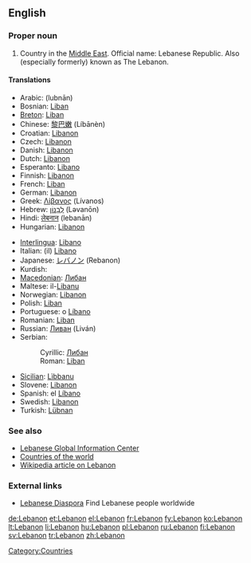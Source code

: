 ==English==

===Proper noun===
{{en-proper noun}}

# Country in the [[Middle East]].  Official name: Lebanese Republic.  Also (especially formerly) known as The Lebanon.

====Translations====
{{top}}
* Arabic: {{Arab|[[لبنان]]}} (lubnān)
* Bosnian: [[Liban#Bosnian|Liban]] {{m}}
* [[Breton]]: [[Liban]]
* Chinese: [[黎巴嫩]] (Líbānèn)
* Croatian: [[Libanon]] {{m}}
* Czech: [[Libanon]] {{m}}
* Danish: [[Libanon]]
* Dutch: [[Libanon]]
* Esperanto: [[Libano]]
* Finnish: [[Libanon]]
* French: [[Liban]] {{m}}
* German: [[Libanon]] {{m}}
* Greek: [[Λίβανος]] (Lívanos) {{m}}
* Hebrew: [[לבנון|לְבָנוֹן]] (Ləvanōn)
* Hindi: [[लेबनान]] (lebanān)
* Hungarian: [[Libanon]]
{{mid}}
* [[Interlingua]]: [[Libano]]
* Italian: (il) [[Libano]] {{m}}
* Japanese: [[レバノン]] (Rebanon)
* Kurdish: {{KUchar|[[لوبنان]]}}
* [[Macedonian]]: [[Либан]] {{m}}
* Maltese: il-[[Libanu]]
* Norwegian: [[Libanon]]
* Polish: [[Liban]]
* Portuguese: o [[Líbano]] {{m}}
* Romanian: [[Liban]] {{m}}
* Russian: [[Ливан]] (Liván) {{m}}
* Serbian:
*: Cyrillic: [[Либан#Serbian|Либан]] {{m}}
*: Roman: [[Liban#Serbian|Liban]] {{m}}
* [[Sicilian]]: [[Lìbbanu]] {{m}}
* Slovene: [[Libanon]] {{m}}
* Spanish: el [[Líbano]] {{m}}
* Swedish: [[Libanon]]
* Turkish: [[Lübnan]]
{{bottom}}

===See also===
* [http://www.lgic.org Lebanese Global Information Center]
* [[Appendix:Countries of the world|Countries of the world]]
* [[w:Lebanon|Wikipedia article on Lebanon]]

===External links===
* [http://leb.org/ Lebanese Diaspora] Find Lebanese people worldwide

[[Category:Countries]]

[[de:Lebanon]]
[[et:Lebanon]]
[[el:Lebanon]]
[[fr:Lebanon]]
[[fy:Lebanon]]
[[ko:Lebanon]]
[[lt:Lebanon]]
[[li:Lebanon]]
[[hu:Lebanon]]
[[pl:Lebanon]]
[[ru:Lebanon]]
[[fi:Lebanon]]
[[sv:Lebanon]]
[[tr:Lebanon]]
[[zh:Lebanon]]